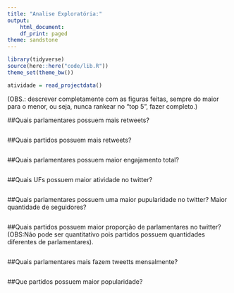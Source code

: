 ```yaml
---
title: "Analise Exploratória:"
output:
    html_document:
    df_print: paged
theme: sandstone
---
```


```r
library(tidyverse)
source(here::here("code/lib.R"))
theme_set(theme_bw())
```

```r
atividade = read_projectdata()
```


(OBS.: descrever completamente com as figuras feitas, sempre do maior para o menor, ou seja, nunca rankear no "top 5", fazer completo.)

##Quais parlamentares possuem mais retweets?

```r

```

##Quais partidos possuem mais retweets?

```r

```

##Quais parlamentares possuem maior engajamento total?

```r

```

##Quais UFs possuem maior atividade no twitter?

```r

```

##Quais parlamentares possuem uma maior pupularidade no twitter? Maior quantidade de seguidores?

```r

```

##Quais partidos possuem maior proporção de parlamentares no twitter?
(OBS:Não pode ser quantitativo pois partidos possuem quantidades diferentes de parlamentares).
```r

```

##Quais parlamentares mais fazem tweetts mensalmente?

```r

```

##Que partidos possuem maior popularidade?

```r

```
